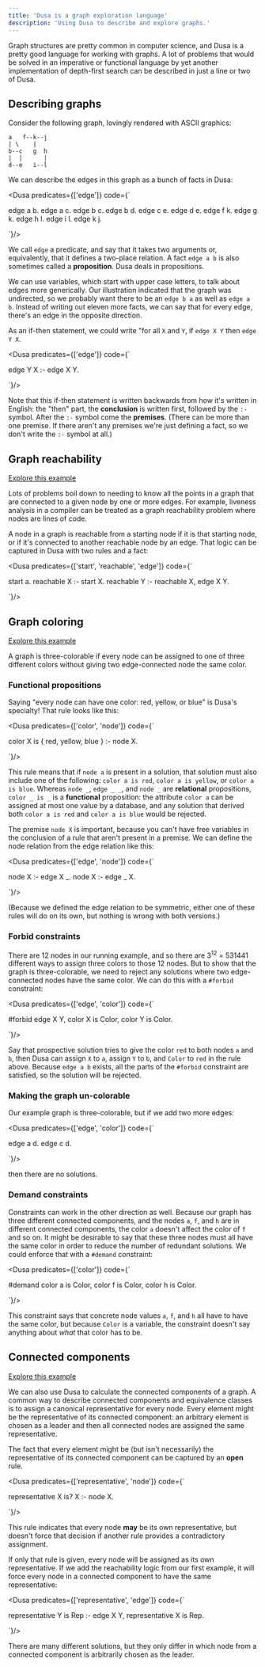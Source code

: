 ```yaml
---
title: 'Dusa is a graph exploration language'
description: 'Using Dusa to describe and explore graphs.'
---
```



Graph structures are pretty common in computer science, and Dusa is a pretty good
language for working with graphs. A lot of problems that would be solved in an
imperative or functional language by yet another implementation of depth-first search
can be described in just a line or two of Dusa.

## Describing graphs

Consider the following graph, lovingly rendered with ASCII graphics:

```
a   f--k--j
| \    |
b--c   g  h
|  |      |
d--e   i--l
```

We can describe the edges in this graph as a bunch of facts in Dusa:

<Dusa predicates={['edge']} code={`

edge a b.
edge a c.
edge b c.
edge b d.
edge c e.
edge d e.
edge f k.
edge g k.
edge h l.
edge i l.
edge k j.

`}/>

We call `edge` a predicate, and say that it takes two arguments or, equivalently, that
it defines a two-place relation. A fact `edge a b` is also sometimes called a
**proposition**. Dusa deals in propositions.

We can use variables, which start with upper case letters, to talk about edges more
generically. Our illustration indicated that the graph was undirected, so we probably
want there to be an `edge b a` as well as `edge a b`. Instead of writing out eleven
more facts, we can say that for every edge, there's an edge in the opposite direction.

As an if-then statement, we could write "for all `X` and `Y`, if `edge X Y` then
`edge Y X`.

<Dusa predicates={['edge']} code={`

edge Y X :- edge X Y.

`}/>

Note that this if-then statement is written backwards from how it's written in English:
the "then" part, the **conclusion** is written first, followed by the `:-` symbol.
After the `:-` symbol come the **premises**. (There can be more than one premise. If there
aren't any premises we're just defining a fact, so we don't write the `:-` symbol at
all.)

## Graph reachability

[Explore this example](https://dusa.rocks/#jsonz=VY9JDoMwDEWv8hW2mAP0Ar0CSNlkMHMDonRRtb17ExKglSL56T_bil9iFRcxzexELuxkHjd2IclwXdTcYmFlWqW7sVuf0knHtmEo6AKZL0BNNBD1hzBBvCGld6HGXMdcExkfN0B7CBsHwttGkjDgICwR-7QjGpOwXiSsMezYnNhi3LE7cUC_Y4USF8LGJaoinHVf1bJCeU4Hjxy7oij_ROWFdOG3P815TI6t4vMF)

Lots of problems boil down to needing to know all the points in a graph that are
connected to a given node by one or more edges. For example, liveness analysis in a
compiler can be treated as a graph reachability problem where nodes are lines of code.

A node in a graph is reachable from a starting node if it is that starting node, or if
it's connected to another reachable node by an edge. That logic can be captured in
Dusa with two rules and a fact:
 
<Dusa predicates={['start', 'reachable', 'edge']} code={`

start a.
reachable X :- start X.
reachable Y :-
    reachable X,
    edge X Y.

`}/>


## Graph coloring

[Explore this example](https://dusa.rocks/#jsonz=ZZFbboMwEEW3cgW_mAXkr-pHtwASUoQ9wyMYO4KQqkqz9455JRUSwtfn-NoIP6JbdIr8lV2UROTN1LMLJMbXUF4bGG_90Lq6cIVjqhkldIpYBqBSqlPqsgsTxC-KQlwYF64XrpUygmug2QUthfDMlVUYcBCkFAttlbKrIBFrrNBtsX7FBnaL7St2uKT79-fIcFKYc4ZchPPE_-D5CM_I5i3m3yG8HfHAwJTgh6313wm0nRjPUFiqsjyu_KBb2s9K8Fb_DHEj-U5CjbgvHa2qPCyuDqR5r8sG-CCSO8Ot4ZHn40f0ZSdvIbgOXlvuMbnR23spOVTWO6R0nxiZRM8_)

A graph is three-colorable if every node can be assigned to one of three different
colors without giving two edge-connected node the same color.

### Functional propositions

Saying "every node can have one color: red, yellow, or blue" is Dusa's specialty!
That rule looks like this:

<Dusa predicates={['color', 'node']} code={`

color X is { red, yellow, blue } :- node X.

`}/>

This rule means that if `node a` is present in a solution, that solution must also
include one of the following: `color a is red`, `color a is yellow`, or
`color a is blue`. Whereas `node _`, `edge _ _`, and `node _` are **relational**
propositions, `color _ is _` is a **functional** proposition: the attribute `color a`
can be assigned at most one value by a database, and any solution that derived both
`color a is red` and `color a is blue` would be rejected.

The premise `node X` is important, because you can't have free variables in the
conclusion of a rule that aren't present in a premise. We can define the node relation
from the edge relation like this:

<Dusa predicates={['edge', 'node']} code={`

node X :- edge X _.
node X :- edge _ X.

`}/>

(Because we defined the edge relation to be symmetric, either one of these rules will
do on its own, but nothing is wrong with both versions.)

### Forbid constraints

There are 12 nodes in our running example, and so there are 3<sup>12</sup> = 531441
different ways to assign three colors to those 12 nodes. But to show that the graph
is three-colorable, we need to reject any solutions where two edge-connected nodes
have the same color. We can do this with a `#forbid` constraint:

<Dusa predicates={['edge', 'color']} code={`

#forbid edge X Y, color X is Color, color Y is Color.

`}/>

Say that prospective solution tries to give the color `red` to both nodes `a` and `b`,
then Dusa can assign `X` to `a`, assign `Y` to `b`, and `Color` to `red` in the rule above. Because `edge a b` exists, all the parts of the `#forbid` constraint are satisfied, so the solution will be rejected.

### Making the graph un-colorable

Our example graph is three-colorable, but if we add two more edges:

<Dusa predicates={['edge', 'color']} code={`

edge a d.
edge c d.

`}/>

then there are no solutions.

### Demand constraints

Constraints can work in the other direction as well. Because our graph has three
different connected components, and the nodes `a`, `f`, and `h` are in different
connected components, the color `a` doesn't affect the color of `f` and so on.
It might be desirable to say that these three nodes must all have the same color
in order to reduce the number of redundant solutions. We could enforce that
with a `#demand` constraint:

<Dusa predicates={['color']} code={`

#demand color a is Color, color f is Color, color h is Color.

`}/>

This constraint says that concrete node values `a`, `f`, and `h` all have to
have the same color, but because `Color` is a variable, the constraint doesn't
say anything about _what_ that color has to be.


## Connected components

[Explore this example](https://dusa.rocks/#jsonz=bZBNDoIwEIWv8lK3Dgdw48IbuIKkiZF2RESnRNCNenenFDBGkybz-r4305-H6c3KhJbFLI0P7nZhic4CmyDCrmcPFy5tEPWtWGFfMfYoMyy0AAeihug0AxfBE9YqizX5ZfJLIqd2BRxn4FNDXEPLCBw4Ak_E6tZE5xF4BaM8oJlk9ZFHnCdZf2SDUzbfv0COFWHQOQoFEjx_mbtfc4d8GHHl9sqd_se-r-8xUHfrFEsN2U-k0Ai23GrGSnzldPIybf9MjPHMvN4)

We can also use Dusa to calculate the connected components
of a graph. A common way to describe connected components and equivalence classes is to
assign a canonical representative for every node. Every element might be the
representative of its connected component: an arbitrary element is chosen as a leader
and then all connected nodes are assigned the same representative.

The fact that every element might be (but isn't necessarily) the representative of its
connected component can be captured by an **open** rule.

<Dusa predicates={['representative', 'node']} code={`

representative X is? X :- node X.

`}/>

This rule indicates that every node **may** be its own representative, but doesn't force
that decision if another rule provides a contradictory assignment.

If only that rule is given, every node will be assigned as its own
representative.
If we add the reachability logic from our first example, it will force every node
in a connected component to have the same representative:

<Dusa predicates={['representative', 'edge']} code={`

representative Y is Rep :-
    edge X Y,
    representative X is Rep.

`}/>

There are many different solutions, but they only differ in which node from a
connected component is arbitrarily chosen as the leader.

